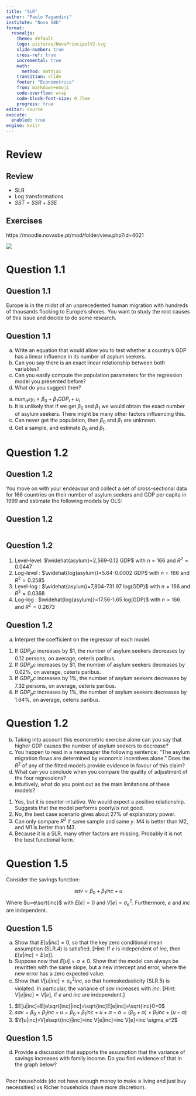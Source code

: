 ```yaml
---
title: "SLR"
author: "Paulo Fagandini"
institute: "Nova SBE"
format: 
  revealjs:
    theme: default
    logo: pictures/NovaPrincipalV2.svg
    slide-number: true
    cross-ref: true
    incremental: true
    math: 
      method: mathjax
    transition: slide
    footer: "Econometrics"
    from: markdown+emoji
    code-overflow: wrap
    code-block-font-size: 0.75em
    progress: true
editor: source
execute:
  enabled: true
engine: knitr
---
```


# Review

## Review

* SLR
* Log transformations
* $SST = SSR + SSE$

## Exercises

https://moodle.novasbe.pt/mod/folder/view.php?id=4021

![](pictures/qr_code.svg)

# Question 1.1

## Question 1.1

Europe is in the midst of an unprecedented human migration with hundreds of thousands flocking to
Europe's shores. You want to study the root causes of this issue and decide to do some research.

## Question 1.1

a) Write an equation that would allow you to test whether a country’s GDP has a linear influence in
its number of asylum seekers.
b) Can you say there is an exact linear relationship between both variables?
c) Can you easily compute the population parameters for the regression model you presented before?
d) What do you suggest then?

::: {.notes}

a) $num_asy_i=\beta_0+\beta_1 GDP_i + u_i$
b) It is unlikely that if we get $\beta_0$ and $\beta_1$ we would obtain the exact number of asylum seekers. There might be many other factors influencing this.
c) Can never get the population, then $\beta_0$ and $\beta_1$ are unknown.
d) Get a sample, and estimate $\beta_0$ and $\beta_1$.

:::

# Question 1.2

## Question 1.2

You move on with your endeavour and collect a set of cross-sectional data for 166 countries on their
number of asylum seekers and GDP per capita in 1999 and estimate the following models by OLS:

## Question 1.2

<div style="text-align: center;">
  <img src="pictures/02_slr_plot_1.png" alt="" />
</div>

## Question 1.2

::: {.nonincremental}

1. Level-level: $\widehat{asylum}=2,569-0.12 GDP$ with $n=166$ and $R^2=0.0447$
2. Log-level : $\widehat{log(asylum)}=5.64-0.0002 GDP$ with $n=166$ and $R^2=0.2585$
3. Level-log : $\widehat{asylum}=7,804-731.97 log(GDP)$ with $n=166$ and $R^2=0.0368$
4. Log-log : $\widehat{log(asylum)}=17.56-1.65 log(GDP)$ with $n=166$ and $R^2=0.2673$

:::

## Question 1.2

a) Interpret the coefficient on the regressor of each model.

::: {.notes}

1. If $GDP_pc$ increases by $1, the number of asylum seekers decreases by 0.12 persons, on average, ceteris paribus.
2. If $GDP_pc$ increases by $1, the number of asylum seekers decreases by 0.02%, on average, ceteris paribus.
3. If $GDP_pc$ increases by 1%, the number of asylum seekers decreases by 7.32 persons, on average, ceteris paribus.
4. If $GDP_pc$ increases by 1%, the number of asylum seekers decreases by 1.64%, on average, ceteris paribus.

:::

# Question 1.2

b) Taking into account this econometric exercise alone can you say that higher GDP causes the
number of asylum seekers to decrease?
c) You happen to read in a newspaper the following sentence: "The asylum migration flows are
determined by economic incentives alone." Does the $R^2$ of any of the fitted models provide
evidence in favour of this claim?
d) What can you conclude when you compare the quality of adjustment of the four regressions?
e) Intuitively, what do you point out as the main limitations of these models?

::: {.notes}


1. Yes, but it is counter-intuitive. We would expect a positive relationship. Suggests that the model
performs poorly/is not good.
2. No, the best case scenario gives about 27% of explanatory power.
3. Can only compare $R^2$ if same sample and same $y$. M4 is better than M2, and M1 is better than M3.
4. Because it is a SLR, many other factors are missing. Probably it is not the best functional form.

:::

# Question 1.5

Consider the savings function:

$$sav=\beta_0 + \beta_1 inc + u$$
Where $u=e\sqrt{inc}$ with $E[e]=0$ and $V[e]=\sigma_e^2$. Furthermore, $e$ and $inc$ are independent.

## Question 1.5

a) Show that $E[u|inc] = 0$, so that the key zero conditional mean assumption (SLR.4) is satisfied. [Hint: If $e$ is independent of $inc$, then $E[e|inc] = E[e]$].
b) Suppose now that $E[u] = \alpha \neq 0$. Show that the model can always be rewritten with the same slope, but a new intercept and error, where the new error has a zero expected value.
c) Show that $V[u|inc] = \sigma_e^2 inc$, so that homoskedasticity (SLR.5) is violated. In particular, the variance of $sav$ increases with $inc$. [Hint: $V[e|inc] = V[e]$, if $e$ and $inc$ are independent.]

::: {.notes}

1. $E[u|inc]=E[e\sqrt{inc}|inc]=\sqrt{inc}E[e|inc]=\sqrt{inc}0=0$
2. $sav=\beta_0+\beta_1 inc + u = \beta_0+\beta_1 inc + u +\alpha-\alpha =(\beta_0+\alpha)+\beta_1inc +(u-\alpha)$
3. $V[u|inc]=V[e\sqrt{inc}|inc]=inc V[e|inc]=inc V[e]=inc \sigma_e^2$

:::

## Question 1.5

d) Provide a discussion that supports the assumption that the variance of savings increases with family income. Do you find evidence of that in the graph below?

<div style="text-align: center;">
  <img src="pictures/02_slr_plot_2.png" alt="" />
</div>

::: {.notes}

Poor households (do not have enough money to make a living and just buy necessities) vs Richer
households (have more discretion).

:::